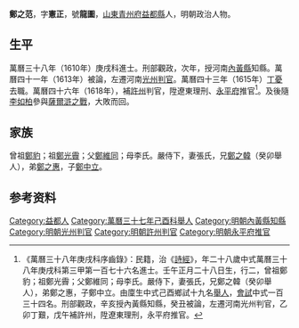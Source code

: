 {{明清人物信息框
| 姓名 = 鄭之范
| 原名 =
| 圖片名稱= 
| 圖片大小 =
| 圖片說明 = 
| 最高職務 =
| 國家 = 大明 
| 爵位 =
| 籍貫 = [[山東|山東]][[青州府|青州府]][[益都縣|益都縣]]
| 族裔 = 
| 字號 = 字憲正，號龍圖
| 諡號 =
| 出生日期 = 壬午正月二十八日
| 出生地點 =
| 逝世日期 = 卒年不詳
| 逝世地點 =
| 墓葬 =
| 配偶 = 張氏
| 親屬 = 
| 出身 =
* 萬曆三十八年庚戌科同進士出身
| 經歷 =
| 著作 =  
}}
'''鄭之范'''{{BD|1583年||？年||}}，字'''憲正'''，號'''龍圖'''，[[山東|山東]][[青州府|青州府]][[益都縣|益都縣]]人，明朝政治人物。

==生平==
萬曆三十八年（1610年）庚戌科進士。刑部觀政，次年，授河南[[內黃縣|內黃縣]]知縣。萬曆四十一年（1613年）被論，左遷河南[[光州|光州]][[判官|判官]]。萬曆四十三年（1615年）[[丁憂|丁憂]]去職。萬曆四十六年（1618年），補[[許州|許州]]判官，陞遼東理刑、[[永平府|永平府]]推官<ref>《萬曆三十八年庚戌科序齒錄》：民籍，治《[[詩經|詩經]]》，年二十八歲中式萬曆三十八年庚戌科第三甲第一百七十六名進士。壬午正月二十八日生，行二，曾祖鄭豹；祖鄭光霽；父鄭維同；母李氏。嚴侍下，妻張氏，兄鄭之韓（癸卯舉人），弟鄭之惠，子鄭中立。由廩生中式己酉鄉試十九名[[舉人|舉人]]，[[會試|會試]]中式一百三十四名。刑部觀政，辛亥授內黃縣知縣，癸丑被論，左遷河南光州判官，乙卯丁艱，戊午補許州，陞遼東理刑，永平府推官。</ref>。及後隨[[李如柏|李如柏]]參與[[薩爾滸之戰|薩爾滸之戰]]，大敗而回。

==家族==
曾祖[[鄭豹|鄭豹]]；祖[[鄭光霽|鄭光霽]]；父[[鄭維同|鄭維同]]；母李氏。嚴侍下，妻張氏，兄[[鄭之韓|鄭之韓]]（癸卯舉人），弟[[鄭之惠|鄭之惠]]，子[[鄭中立|鄭中立]]。

== 参考资料 ==
{{reflist}}

{{start box}}
{{s-off}}
{{s-before|[[周士顯|周士顯]]}}
{{s-title|明朝內黃縣知縣|1612年－1614年}}
{{s-after|[[白珩|白珩]]}}
{{end box}}

{{萬曆三十八年庚戌科殿试金榜}}

{{Authority control}}

{{DEFAULTSORT:Zheng鄭}}
[[Category:益都人|Category:益都人]]
[[Category:萬曆三十七年己酉科舉人|Category:萬曆三十七年己酉科舉人]]
[[Category:明朝內黃縣知縣|Category:明朝內黃縣知縣]]
[[Category:明朝光州判官|Category:明朝光州判官]]
[[Category:明朝許州判官|Category:明朝許州判官]]
[[Category:明朝永平府推官|Category:明朝永平府推官]]


{{明朝人物小作品}}